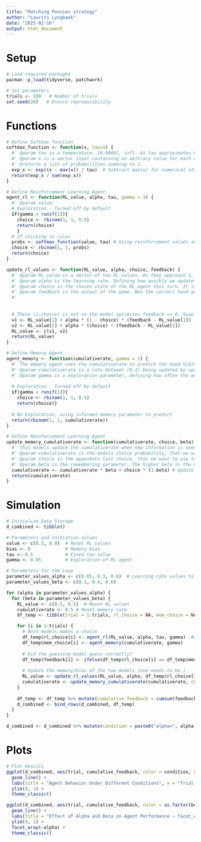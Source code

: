 ```yaml
---
title: "Matching Pennies strategy"
author: "Laurits Lyngbaek"
date: "2025-02-16"
output: html_document
---
```

# Setup
```r
# Load required packages
pacman::p_load(tidyverse, patchwork)

# Set parameters
trials <- 100   # Number of trials
set.seed(20)   # Ensure reproducibility
```

# Functions
```r
# Define Softmax function
softmax_function <- function(x, tau=1) {
  #' @param tau is a temperature. [0.00001, inf]. As tau approximates 0, the model will always pick the highest prob choice
  #' @param x is a vector input containing an abitrary value for each choice, defined by rl-algorithm.
  #' @returns a list of probabilities summing to 1.
  exp_x <- exp((x - max(x)) / tau)  # Subtract max(x) for numerical stability
  return(exp_x / sum(exp_x))
}

# Define Reinforcement Learning Agent
agent_rl <- function(RL_value, alpha, tau, gamma = 1) {
  #' @param value; 
  # Exploration - Turned off by default
  if(gamma < runif(1)){
    choice <- rbinom(1, 1, 0.5)
    return(choice)
    }
  # If sticking to rules
  probs <- softmax_function(value, tau) # Using reinforcement values and temprature to get probabilities.
  choice <- rbinom(1, 1, probs)
  return(choice)
}

update_rl_values <- function(RL_value, alpha, choice, feedback) {
  #' @param RL_value is a vector of two RL_values. As they approach 1, they are updated slower.
  #' @param alpha is the learning rate. Defining how quickly we update RL_value
  #' @param choice is the chosen state of the RL_agent this turn. It is used as a mathemathical if-statement.
  #' @param feedback is the output of the game. Was the correct hand guessed this round?
  #' 
  
  
  # These (1-choice) is set so the model optimizes feedback == 0. Swap the choice parentheses if you want to optimize for feedback == 1, ie if the RL_model is the guesser.
  v1 <- RL_value[1] + alpha * (1 - choice) * (feedback - RL_value[1])
  v2 <- RL_value[2] + alpha * (choice) * (feedback - RL_value[2])
  RL_value <- c(v1, v2)
  return(RL_value)
}

# Define Memory Agent
agent_memory <- function(cumulativerate, gamma = 1) {
  #' The memory agent uses the cumulativerate to predict the hand hiding the coin.
  #' @param cumulativerate is a rate between [0,1] being updated by update_memory_cumulativerate()
  #' @param gamma is a exploration parameter, defining how often the model picks a random choice.
   
  # Exploration - Turned off by default
  if(gamma < runif(1)){
    choice <- rbinom(1, 1, 0.5)
    return(choice)}
  
  # No Exploration, using informed memory parameter to predict
  return(rbinom(1, 1, cumulativerate))
}

# Define Reinforcement Learning Agent
update_memory_cumulativerate <- function(cumulativerate, choice, beta) {
  #' This models update the cumulativerate when new information is seen.
  #' @param cumulativerate is the models choice probability, that we want to update. This is returned.
  #' @param choice is the opponents last choice, that we want to use to update the memory
  #' @param beta is the remembering parameter. The higher beta is the more wieght we assign to prior memory.
  cumulativerate <- cumulativerate * beta + choice * (1-beta) # Update
  return(cumulativerate)
}
```


# Simulation
```r
# Initialize Data Storage
d_combined <- tibble()

# Parameters and initiation values
value <- c(0.3, 0.8)  # Reset RL values
bias <- 0             # Memory bias
tau <- 0.5            # Fixed tau value
gamma <- 0.95         # Exploration of RL agent

# Parameters for the Loop
parameter_values_alpha <- c(0.05, 0.3, 0.6)  # Learning rate values to iterate over
parameter_values_beta <- c(0.1, 0.4, 0.6)    

for (alpha in parameter_values_alpha) {
  for (beta in parameter_values_beta) {
    RL_value <- c(0.5, 0.5)  # Reset RL values
    cumulativerate <- 0.5 # Reset memory rate
    df_temp <- tibble(trial = 1:trials, rl_choice = NA, mem_choice = NA, feedback = NA, alpha = alpha, beta = beta)

    for (i in 1:trials) {
      # Both models makes a choice
      df_temp$rl_choice[i] <- agent_rl(RL_value, alpha, tau, gamma)  #rbinom(n = 1, size = 1, prob = 0.90)
      df_temp$mem_choice[i] <- agent_memory(cumulativerate, gamma)
      
      # Did the guessing model guess correctly?
      df_temp$feedback[i] <- ifelse(df_temp$rl_choice[i] == df_temp$mem_choice[i], yes = 1, no = 0)  # Random outcome
      
      # Update the memory/bias of the two models (one needs to be )
      RL_value <- update_rl_values(RL_value, alpha, df_temp$rl_choice[i], df_temp$feedback[i])
      cumulativerate <- update_memory_cumulativerate(cumulativerate, choice = df_temp$rl_choice[i], beta)
    }
    
    df_temp <- df_temp %>% mutate(cumulative_feedback = cumsum(feedback) / trial)
    d_combined <- bind_rows(d_combined, df_temp)
  }
}

d_combined <- d_combined %>% mutate(condition = paste0("alpha=", alpha, ", beta=", beta))

```

# Plots
```r
# Plot Results
ggplot(d_combined, aes(trial, cumulative_feedback, color = condition, group = condition)) +
  geom_line() +
  labs(title = "Agent Behavior Under Different Conditions", x = "Trial Number", y = "Cumulative Probability of Memory Agent winning", color = "Condition (alpha/beta)") +
  ylim(0, 1) +
  theme_classic()

```
```r
ggplot(d_combined, aes(trial, cumulative_feedback, color = as.factor(beta), group = condition)) +
  geom_line() +
  labs(title = "Effect of Alpha and Beta on Agent Performance ~ facet_wrap of alpha values:", x = "Trial", y = "Cumulative Probability of Memory Agent Winning", color = "Beta") +
  ylim(0, 1) +
  facet_wrap(~alpha) +
  theme_classic()

```


